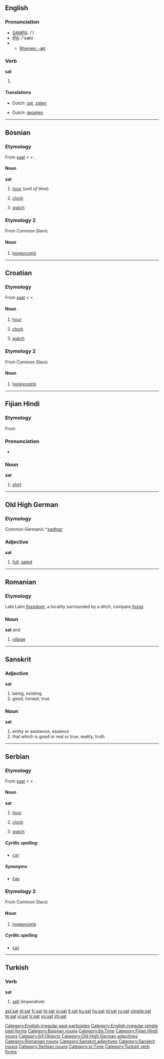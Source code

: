 ==English==

===Pronunciation===
*[[w:SAMPA|SAMPA]]: /'/
*[[w:IPA|IPA]]: /'sæt/
*{{audio|en-us-sat.ogg|Audio (US)}}
**[[Rhymes:English:-æt|Rhymes: -æt]]

===Verb===
'''sat'''

# {{past of|''[[sit]]''}}

====Translations====
{{trans-top|Simple past}}
*Dutch: [[zat]], [[zaten]]
{{trans-mid}}
{{trans-bottom}}

{{trans-top|Past participle}}
*Dutch: [[gezeten]]
{{trans-mid}}
{{trans-bottom}}

[[Category:English irregular past participles]]
[[Category:English irregular simple past forms]]

----

==Bosnian==
===Etymology===
From {{Turk.|bs}} [[saat]] < {{Pers.|bs}} {{fa-Arab|[[ساعت]]}} < {{Ar.|bs}} {{Arab|[[ساعة]]}}.

====Noun====
'''sat''' {{m}}

# {{i|plural: [[sati]]}} [[hour]] (''unit of time'')
# {{i|plural: [[satovi]]}} [[clock]]
# {{i|plural: [[satovi]]}} [[watch]]

===Etymology 2===
From Common Slavic

====Noun====
# {{i|obsolete}} [[honeycomb]]

[[Category:Bosnian nouns]]
[[Category:bs:Time]]

----

==Croatian==

===Etymology===
From {{Turk.|hr}} [[saat]] < {{Pers.|hr}} {{fa-Arab|[[ساعت]]}} < {{Ar.|hr}} {{Arab|[[ساعة]]}}.

====Noun====
{{hr-noun|g=m}}

# {{i|plural: [[sati]]}}  [[hour]]
# {{i|plural: [[satovi]]}} [[clock]]
# {{i|plural: [[satovi]]}} [[watch]]

===Etymology 2===
From Common Slavic

====Noun====
# {{i|obsolete}} [[honeycomb]]

----

==Fijian Hindi==
===Etymology===
From {{E.|hif}} {{term|shirt}}

===Pronunciation===
*{{IPA|/səʈ/}}

===Noun===
'''sat'''

# [[shirt]]

[[Category:Fijian Hindi nouns]]
[[Category:hif:Objects]]

----

==Old High German==

===Etymology===
Common Germanic *''[[sadhaz]]''

===Adjective===
'''sat'''

# [[full]], [[sated]]

[[Category:Old High German adjectives]]

----

==Romanian==

===Etymology===
Late Latin ''[[fossatum]]'', a locality surrounded by a ditch, compare ''[[fossa]]''

===Noun===
'''sat''' {{f}} and {{m}}

# [[village]]

[[Category:Romanian nouns]]

----

==Sanskrit==

{{wikipedia|sat (Sanskrit)}}

===Adjective===
'''sat'''

# being, existing
# good, honest, true

===Noun===
'''sat''' {{n}}

# entity or existence, essence
# that which is good or real or true, reality, truth

[[Category:Sanskrit adjectives]]
[[Category:Sanskrit nouns]]

----

==Serbian==
===Etymology===
From {{Turk.|sr}} [[saat]] < {{Pers.|sr}} {{fa-Arab|[[ساعت]]}} < {{Ar.|sr}} {{Arab|[[ساعة]]}}.

====Noun====
'''sat''' {{m}}

# {{i|plural: [[sati]]}} [[hour]]
# {{i|plural: [[satovi]]}} [[clock]]
# {{i|plural: [[satovi]]}} [[watch]]

=====Cyrillic spelling=====
*[[сат#Serbian|сат]]

=====Synonyms=====
*[[čas#Serbian|čas]]

===Etymology 2===
From Common Slavic

====Noun====
# {{i|obsolete}} [[honeycomb]]

=====Cyrillic spelling=====
*[[сат#Serbian|сат]]

[[Category:Serbian nouns]]
[[Category:sr:Time]]

----

==Turkish==

===Verb===
'''sat'''

# [[sell]] (imperative)

[[Category:Turkish verb forms]]

[[ast:sat]]
[[el:sat]]
[[fr:sat]]
[[hr:sat]]
[[io:sat]]
[[it:sat]]
[[ku:sat]]
[[hu:sat]]
[[pl:sat]]
[[ru:sat]]
[[simple:sat]]
[[te:sat]]
[[vi:sat]]
[[tr:sat]]
[[vo:sat]]
[[zh:sat]]